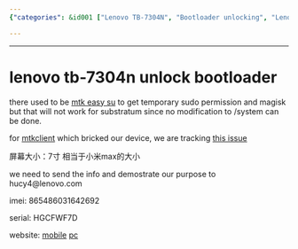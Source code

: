 ```yaml
---
{"categories": &id001 ["Lenovo TB-7304N", "Bootloader unlocking", "Lenovo support", "IMEI number", "Serial number", "Xiaomi Max", "Relevant websites"], "category": "Unlocking Bootloader", "date": "2022-09-27 16:09:16", "description": "This article discusses the challenges of unlocking the bootloader on a Lenovo TB-7304N device and offers guidance on contacting Lenovo for support. The device has a 7-inch screen similar to the Xiaomi Max, and it includes an IMEI number (865486031642692) and serial number (HGCFWF7D). Additionally, it provides links to helpful websites for more information.", "tags": *id001, "title": "lenovo tb-7304n  unlock bootloader"}

---
```


------

# lenovo tb-7304n  unlock bootloader

there used to be [mtk easy su](https://github.com/JunioJsv/mtk-easy-su) to get temporary sudo permission and magisk but that will not work for substratum since no modification to /system can be done.

for [mtkclient](https://github.com/bkerler/mtkclient) which bricked our device, we are tracking [this issue](https://github.com/bkerler/mtkclient/issues/494)

屏幕大小：7寸 相当于小米max的大小

we need to send the info and demostrate our purpose to hucy4@lenovo.com

imei:
865486031642692

serial:
HGCFWF7D

website:
[mobile](https://m.zui.com/iunlock)
[pc](https://www.zui.com/iunlock)

